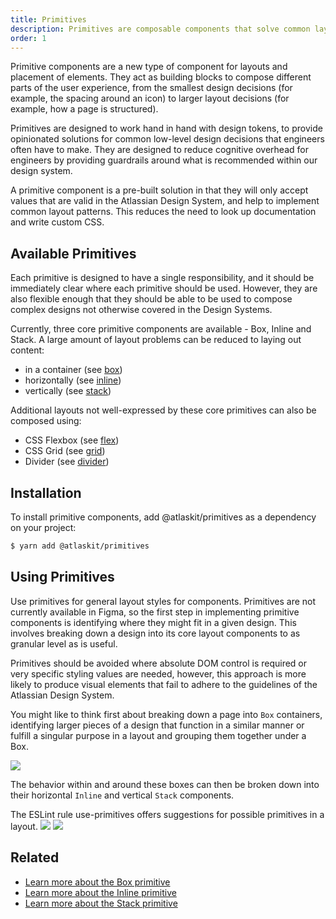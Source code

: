 ```yaml
---
title: Primitives
description: Primitives are composable components that solve common layout problems.
order: 1
---
```





<CodeDocsHeader
  name="@atlaskit/primitives"
  repository="https://bitbucket.org/atlassian/atlassian-frontend-mirror"
  directoryName="primitives"
/>

Primitive components are a new type of component for layouts and placement of elements.
They act as building blocks to compose different parts of the user experience,
from the smallest design decisions (for example, the spacing around an icon) to larger layout decisions (for example, how a page is structured).

Primitives are designed to work hand in hand with design tokens,
to provide opinionated solutions for common low-level design decisions that engineers often have to make.
They are designed to reduce cognitive overhead for engineers by providing guardrails around what is recommended within our design system.

A primitive component is a pre-built solution in that they will only accept values that are valid in the Atlassian Design System, and help to implement common layout patterns. This reduces the need to look up documentation and write custom CSS.

## Available Primitives

Each primitive is designed to have a single responsibility, and it should be immediately clear where each primitive should be used. However, they are also flexible enough that they should be able to be used to compose complex designs not otherwise covered in the Design Systems.

Currently, three core primitive components are available - Box, Inline and Stack. A large amount of layout problems can be reduced to laying out content:
- in a container (see [box](/components/primitives/box))
- horizontally (see [inline](/components/primitives/inline))
- vertically (see [stack](/components/primitives/stack))

Additional layouts not well-expressed by these core primitives can also be composed using:
- CSS Flexbox (see [flex](/components/primitives/flex))
- CSS Grid (see [grid](/components/primitives/grid))
- Divider (see [divider](/components/primitives/divider))

## Installation

To install primitive components, add @atlaskit/primitives as a dependency on your project:
```bash
$ yarn add @atlaskit/primitives
```

## Using Primitives

Use primitives for general layout styles for components.
Primitives are not currently available in Figma, so the first step in implementing primitive components is identifying where they might fit in a given design.
This involves breaking down a design into its core layout components to as granular level as is useful.

<SectionMessage appearance="warning">
Primitives should be avoided where absolute DOM control is required or very specific styling values are needed, however, this approach is more likely to produce visual elements that fail to adhere to the guidelines of the Atlassian Design System.
</SectionMessage>

You might like to think first about breaking down a page into `Box` containers, identifying larger pieces of a design that function in a similar manner or fulfill a singular purpose in a layout and grouping them together under a Box.

<Image src={boxUsageExample} />

The behavior within and around these boxes can then be broken down into their horizontal `Inline` and vertical `Stack` components.

<SectionMessage>
The ESLint rule use-primitives offers suggestions for possible primitives in a layout.
</SectionMessage>

<Image src={inlineUsageExample} />
<Image src={stackUsageExample} />

## Related

- [Learn more about the Box primitive](/components/primitives/box/usage)
- [Learn more about the Inline primitive](/components/primitives/inline/usage)
- [Learn more about the Stack primitive](/components/primitives/stack/usage)
